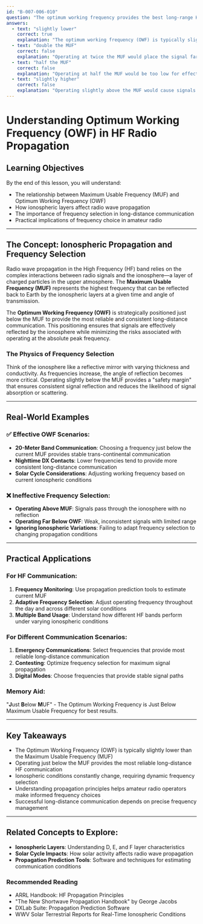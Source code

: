 ```yaml
---
id: "B-007-006-010"
question: "The optimum working frequency provides the best long-range HF communication. Compared with the maximum usable frequency (MUF), it is usually:"
answers:
  - text: "slightly lower"
    correct: true
    explanation: "The optimum working frequency (OWF) is typically slightly lower than the maximum usable frequency (MUF) to provide the most reliable long-distance communication. This positioning ensures a more stable ionospheric propagation path with less likelihood of signal absorption or scattering. By operating just below the MUF, amateur radio operators can maximize signal strength and consistency while minimizing the risk of signal degradation or complete loss of communication."
  - text: "double the MUF"
    correct: false
    explanation: "Operating at twice the MUF would place the signal far above the usable ionospheric propagation layer, resulting in signal loss and no effective communication. Signals at this frequency would simply pass through the ionosphere rather than being reflected back to Earth, making long-distance communication impossible."
  - text: "half the MUF"
    correct: false
    explanation: "Operating at half the MUF would be too low for effective long-distance HF communication. While this frequency might provide some local communications, it would not provide the extended range characteristics of frequencies closer to the MUF. Such a low frequency would likely result in weak signals and poor propagation conditions."
  - text: "slightly higher"
    correct: false
    explanation: "Operating slightly above the MUF would cause signals to pass through the ionospheric layers without reflection, preventing long-distance communication. At frequencies higher than the MUF, radio waves will not be refracted back to Earth, resulting in a complete loss of signal propagation and rendering long-range communication impossible."
---
```


# Understanding Optimum Working Frequency (OWF) in HF Radio Propagation

## Learning Objectives
By the end of this lesson, you will understand:
- The relationship between Maximum Usable Frequency (MUF) and Optimum Working Frequency (OWF)
- How ionospheric layers affect radio wave propagation
- The importance of frequency selection in long-distance communication
- Practical implications of frequency choice in amateur radio

---

## The Concept: Ionospheric Propagation and Frequency Selection

Radio wave propagation in the High Frequency (HF) band relies on the complex interactions between radio signals and the ionosphere—a layer of charged particles in the upper atmosphere. The **Maximum Usable Frequency (MUF)** represents the highest frequency that can be reflected back to Earth by the ionospheric layers at a given time and angle of transmission.

The **Optimum Working Frequency (OWF)** is strategically positioned just below the MUF to provide the most reliable and consistent long-distance communication. This positioning ensures that signals are effectively reflected by the ionosphere while minimizing the risks associated with operating at the absolute peak frequency.

### The Physics of Frequency Selection

Think of the ionosphere like a reflective mirror with varying thickness and conductivity. As frequencies increase, the angle of reflection becomes more critical. Operating slightly below the MUF provides a "safety margin" that ensures consistent signal reflection and reduces the likelihood of signal absorption or scattering.

---

## Real-World Examples

### ✅ Effective OWF Scenarios:
- **20-Meter Band Communication**: Choosing a frequency just below the current MUF provides stable trans-continental communication
- **Nighttime DX Contacts**: Lower frequencies tend to provide more consistent long-distance communication
- **Solar Cycle Considerations**: Adjusting working frequency based on current ionospheric conditions

### ❌ Ineffective Frequency Selection:
- **Operating Above MUF**: Signals pass through the ionosphere with no reflection
- **Operating Far Below OWF**: Weak, inconsistent signals with limited range
- **Ignoring Ionospheric Variations**: Failing to adapt frequency selection to changing propagation conditions

---

## Practical Applications

### For HF Communication:
1. **Frequency Monitoring**: Use propagation prediction tools to estimate current MUF
2. **Adaptive Frequency Selection**: Adjust operating frequency throughout the day and across different solar conditions
3. **Multiple Band Usage**: Understand how different HF bands perform under varying ionospheric conditions

### For Different Communication Scenarios:
1. **Emergency Communications**: Select frequencies that provide most reliable long-distance communication
2. **Contesting**: Optimize frequency selection for maximum signal propagation
3. **Digital Modes**: Choose frequencies that provide stable signal paths

### Memory Aid:
"**J**ust **B**elow **M**UF" - The Optimum Working Frequency is Just Below Maximum Usable Frequency for best results.

---

## Key Takeaways

- The Optimum Working Frequency (OWF) is typically slightly lower than the Maximum Usable Frequency (MUF)
- Operating just below the MUF provides the most reliable long-distance HF communication
- Ionospheric conditions constantly change, requiring dynamic frequency selection
- Understanding propagation principles helps amateur radio operators make informed frequency choices
- Successful long-distance communication depends on precise frequency management

---

## Related Concepts to Explore:
- **Ionospheric Layers**: Understanding D, E, and F layer characteristics
- **Solar Cycle Impacts**: How solar activity affects radio wave propagation
- **Propagation Prediction Tools**: Software and techniques for estimating communication conditions

### Recommended Reading
- ARRL Handbook: HF Propagation Principles
- "The New Shortwave Propagation Handbook" by George Jacobs
- DXLab Suite: Propagation Prediction Software
- WWV Solar Terrestrial Reports for Real-Time Ionospheric Conditions